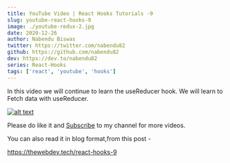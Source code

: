 ```yaml
---
title: YouTube Video | React Hooks Tutorials -9
slug: youtube-react-hooks-9
image: ./youtube-redux-2.jpg
date: 2020-12-26
author: Nabendu Biswas
twitter: https://twitter.com/nabendu82
github: https://github.com/nabendu82
dev: https://dev.to/nabendu82
series: React-Hooks
tags: ['react', 'youtube', 'hooks']
---
```


In this video we will continue to learn  the useReducer hook. We will learn to Fetch data with useReducer.

<div className={styles.image__small}>

[![alt text](https://res.cloudinary.com/dxkxvfo2o/image/upload/v1609133927/React-hooks-9_arknwk.png)](https://www.youtube.com/watch?v=ydQMDTC6v5k "React Hooks")

</div>

Please do like it and [Subscribe](https://www.youtube.com/channel/UCRf7mazcufqZxd2pR3oQJuQ?sub_confirmation=1) to my channel for more videos.

You can also read it in blog format,from this post -

https://thewebdev.tech/react-hooks-9